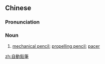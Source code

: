{{also|自动铅笔}}
==Chinese==
{{zh-forms|s=自动铅笔|type=22}}

===Pronunciation===
{{zh-pron
|m=zìdòng qiānbǐ
|c=zi6 dung6 jyun4 bat1
|cat=n
}}

===Noun===
{{zh-noun}}

# [[mechanical pencil]]; [[propelling pencil]]; [[pacer]]

[[zh:自動鉛筆]]